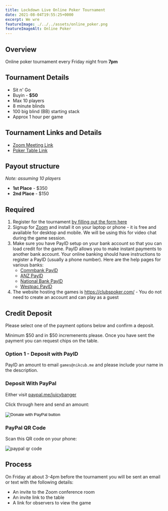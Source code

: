 ```yaml
---
title: Lockdown Live Online Poker Tournament
date: 2021-08-04T19:55:25+0000
excerpt: We wre
featureImage: ./../../assets/online_poker.png
featureImageAlt: Online Poker
---
```


## Overview

Online poker tournament every Friday night from **7pm**

## Tournament Details

- Sit n' Go
- Buyin - **$50**
- Max 10 players
- 8 minute blinds
- 100 big blind (BB) starting stack
- Approx 1 hour per game

## Tournament Links and Details

- [Zoom Meeting Link](https://us02web.zoom.us/j/87875923621?pwd=UHZHa1l0Q2dRTU9qakRXcjFubXh3UT09)
- [Poker Table Link](https://clubspoker.com/table-sessions/865d8992-6d1a-465b-ad7f-6967d74a7658)

## Payout structure

_Note: assuming 10 players_

- **1st Place** - $350
- **2nd Place** - $150

## Required

1. Register for the tournament [by filling out the form here](https://docs.google.com/forms/d/e/1FAIpQLSdQK5LLxb4xE2rutwVzsoa53tyHXEwu4qp-qikCWBwevEhNqA/viewform)
1. Signup for [Zoom](https://zoom.com) and install it on your laptop or phone - it is free and available for desktop and mobile. We will be using this for video chat during the game session.
1. Make sure you have PayID setup on your bank account so that you can load credit for the game. PayID allows you to make instant payments to another bank account. Your online banking should have instructions to register a PayID (usually a phone number). Here are the help pages for various banks:
   - [Commbank PayID](https://www.commbank.com.au/digital-banking/pay-id.html)
   - [ANZ PayID](https://www.anz.com.au/ways-to-bank/more/pay-id/)
   - [National Bank PayID](https://www.nab.com.au/personal/customer-support/payid)
   - [Westpac PayID](https://www.westpac.com.au/personal-banking/online-banking/making-the-most/new-payments-platform/)
1. The website hosting the games is https://clubspoker.com/ - You do not need to create an account and can play as a guest

## Credit Deposit

Please select one of the payment options below and confirm a deposit.

Minimum $50 and in $50 incremenents please. Once you have sent the payment you can request chips on the table.

### Option 1 - Deposit with PayID

PayID an amount to email `games@nikcub.me` and please include your name in the description.

### Deposit With PayPal

Either visit [paypal.me/juicybanger](https://paypal.me/juicybanger)

Click through here and send an amount:

<form action="https://www.paypal.com/donate" method="post" target="_top">
<input type="hidden" name="business" value="MY98UPZ2KBRBE" />
<input type="hidden" name="no_recurring" value="1" />
<input type="hidden" name="item_name" value="Games night pool" />
<input type="hidden" name="currency_code" value="AUD" />
<input type="image" src="https://www.paypalobjects.com/en_AU/i/btn/btn_donateCC_LG.gif" border="0" name="submit" title="PayPal - The safer, easier way to pay online!" alt="Donate with PayPal button" />
<img alt="" border="0" src="https://www.paypal.com/en_AU/i/scr/pixel.gif" width="1" height="1" />
</form>

### PayPal QR Code

Scan this QR code on your phone:

![paypal qr code](./../../assets/paypal_qr_code.png)


## Process

On Friday at about 3-4pm before the tournament you will be sent an email or text with the following details:

- An invite to the Zoom conference room
- An invite link to the table
- A link for observers to view the game
